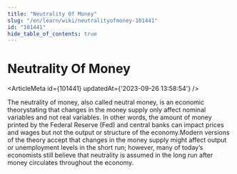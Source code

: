 ```yaml
---
title: "Neutrality Of Money"
slug: "/en/learn/wiki/neutralityofmoney-101441"
id: "101441"
hide_table_of_contents: true
---
```



# Neutrality Of Money

<ArticleMeta id={101441} updatedAt={'2023-09-26 13:58:54'} />
<div className='border-solid border-b border-t-0 my-4 border-[var(--ifm-color-gray-300)]' />

The neutrality of money, also called neutral money, is an economic theorystating that changes in the money supply only affect nominal variables and not real variables. In other words, the amount of money printed by the Federal Reserve (Fed) and central banks can impact prices and wages but not the output or structure of the economy.Modern versions of the theory accept that changes in the money supply might affect output or unemployment levels in the short run; however, many of today’s economists still believe that neutrality is assumed in the long run after money circulates throughout the economy.
